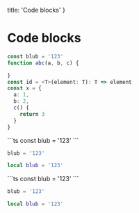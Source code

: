 
  title: 'Code blocks'
}

# Code blocks

```ts {{ "title": "This is a title of a code block", "highlights": [{ "line": 2, "column": 14, "match": "a, b, c", "color": "red" }, { "line": 8, "column": 3, "match": "b", "color": "green" }, { "line": 10, "column": 5, "match": "return 3", "color": "blue" }] }}
const blub = '123'
function abc(a, b, c) {

}
const id = <T>(element: T): T => element
const x = {
  a: 1,
  b: 2,
  c() {
    return 3
  }
}
```

<CodeGroup title="ttttitle">
  ```ts
  const blub = '123'
  ```

  ```python
  blub = '123'
  ```

  ```lua {{ "title": "Lua" }}
  local blub = '123'
  ```
</CodeGroup>


<CodeGroup>
  ```ts
  const blub = '123'
  ```

  ```python
  blub = '123'
  ```

  ```lua {{ "title": "Lua" }}
  local blub = '123'
  ```
</CodeGroup>
